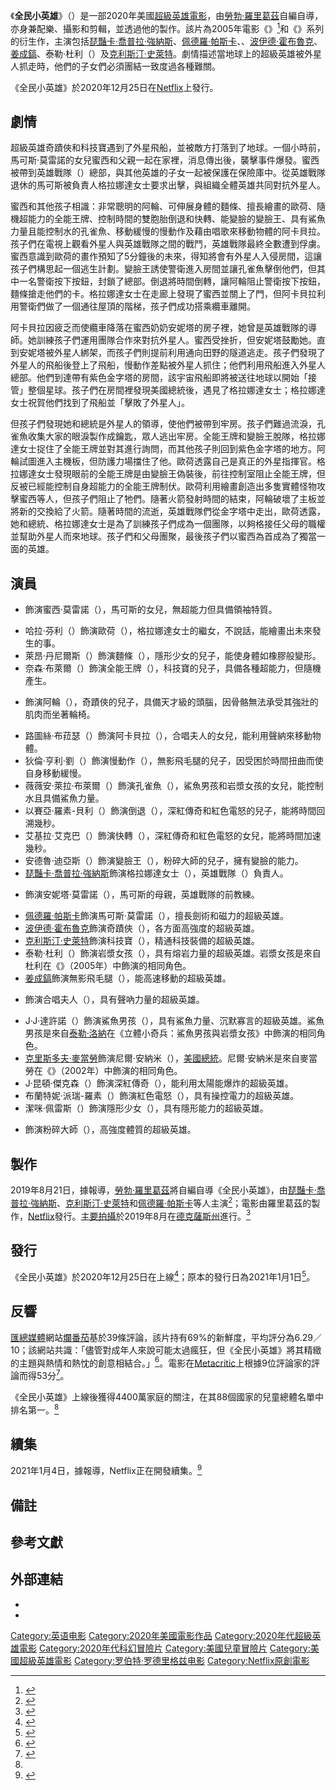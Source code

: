 {{noteTA
|G1=Movie
|G2=Show
}}
{{Infobox film
| name           = 全民小英雄
| original_name  = {{lang|en|''We Can Be Heroes''}}
| image          = We Can Be Heroes 2020 Poster.jpg
| alt            = 
| caption        = 電影海報
| director       = [[勞勃·羅里葛茲|勞勃·羅里葛茲]]
| producer       = {{plainlist|
* 瑞瑟·羅里葛茲（{{lang|en|Racer Rodriguez}}）{{NoteTag|當時掛名為「瑞瑟·麥斯」（{{lang|en|Racer Max}}）。}}
* 勞勃·羅里葛茲
}}
| writer         = 勞勃·羅里葛茲
| starring       = {{plainlist|
* [[琵豔卡·喬普拉|琵豔卡·喬普拉·強納斯]]
* [[佩德羅·帕斯卡|佩德羅·帕斯卡]]
* {{le|亞亞·葛塞林|YaYa Gosselin}}
* [[波伊德·霍布魯克|波伊德·霍布魯克]]
* [[姜成鎬|姜成鎬]]
* 泰勒·杜利（{{lang|en|Taylor Dooley}}）
* [[克利斯汀·史萊特|克利斯汀·史萊特]]
}}
| music          = 勞勃·羅里葛茲
| cinematography = 勞勃·羅里葛茲
| editing        = 勞勃·羅里葛茲
| studio         = {{le|麻煩製造者工作室|Troublemaker Studios|雙R製片公司}}
| distributor    = [[Netflix|Netflix]]
| released       = {{Film date|2020|12|25|全球}}
| runtime        = 100分鐘
| country        = 美國
| language       = 英語
| budget         = 
| gross          = 
| preceded_by    = 
| followed_by    = 
| cn_name        = 
| hk_name        = 
| tw_name        = 
}}
《'''全民小英雄'''》（{{lang-en|''We Can Be Heroes''}}）是一部2020年美國[[超級英雄電影|超級英雄電影]]，由[[勞勃·羅里葛茲|勞勃·羅里葛茲]]自編自導，亦身兼配樂、攝影和剪輯，並透過他的{{le|麻煩製造者工作室|Troublemaker Studios}}製作。該片為2005年電影《{{le|立體小奇兵：鯊魚男孩與岩漿女孩|The Adventures of Sharkboy and Lavagirl in 3-D}}》<ref>{{cite web|last=Thompson|first=Simon|url=https://forbes.com/sites/simonthompson/2020/12/23/robert-rodriguez-talks-we-could-be-heroes-more-alita-and-the-appeal-of-pedro-pascal/?sh=395b08c962fb|title=Robert Rodriguez Talks "We Could Be Heroes," More "Alita" and the Appeal of Pedro Pascal|access-date=2021-01-01|date=2020-12-23|work=[[Forbes|Forbes]]|archive-date=2021-01-01|archive-url=https://web.archive.org/web/20210101161933/https://www.forbes.com/sites/simonthompson/2020/12/23/robert-rodriguez-talks-we-could-be-heroes-more-alita-and-the-appeal-of-pedro-pascal/|dead-url=no}}</ref>和《{{le|小鬼大間諜系列|Spy Kids|小鬼大間諜}}》系列的衍生作，主演包括[[琵豔卡·喬普拉|琵豔卡·喬普拉·強納斯]]、[[佩德羅·帕斯卡|佩德羅·帕斯卡]]、{{le|亞亞·葛塞林|YaYa Gosselin}}、[[波伊德·霍布魯克|波伊德·霍布魯克]]、[[姜成鎬|姜成鎬]]、泰勒·杜利（{{lang|en|Taylor Dooley}}）及[[克利斯汀·史萊特|克利斯汀·史萊特]]。劇情描述當地球上的超級英雄被外星人抓走時，他們的子女們必須團結一致度過各種難關。

《全民小英雄》於2020年12月25日在[[Netflix|Netflix]]上發行。

== 劇情 ==
超級英雄奇蹟俠和科技寶遇到了外星飛船，並被敵方打落到了地球。一個小時前，馬可斯·莫雷諾的女兒蜜西和父親一起在家裡，消息傳出後，襲擊事件爆發。蜜西被帶到英雄戰隊（{{lang|en|Heroics}}）總部，與其他英雄的子女一起被保護在保險庫中。從英雄戰隊退休的馬可斯被負責人格拉娜達女士要求出擊，與組織全體英雄共同對抗外星人。

蜜西和其他孩子相識：非常聰明的阿輪、可伸展身體的麵條、擅長繪畫的歐荷、隨機超能力的全能王牌、控制時間的雙胞胎倒退和快轉、能變臉的變臉王、具有鯊魚力量且能控制水的孔雀魚、移動緩慢的慢動作及藉由唱歌來移動物體的阿卡貝拉。孩子們在電視上觀看外星人與英雄戰隊之間的戰鬥，英雄戰隊最終全數遭到俘虜。蜜西意識到歐荷的畫作預知了5分鐘後的未來，得知將會有外星人入侵房間，這讓孩子們構思起一個逃生計劃。變臉王誘使警衛進入房間並讓孔雀魚擊倒他們，但其中一名警衛按下按鈕，封鎖了總部。倒退將時間倒轉，讓阿輪阻止警衛按下按鈕，麵條搶走他們的卡。格拉娜達女士在走廊上發現了蜜西並關上了門，但阿卡貝拉利用警衛們做了一個通往屋頂的階梯，孩子們成功搭乘纜車離開。

阿卡貝拉因疲乏而使纜車降落在蜜西奶奶安妮塔的房子裡，她曾是英雄戰隊的導師。她訓練孩子們運用團隊合作來對抗外星人。蜜西受挫折，但安妮塔鼓勵她。直到安妮塔被外星人綁架，而孩子們則提前利用通向田野的隧道逃走。孩子們發現了外星人的飛船後登上了飛船，慢動作差點被外星人抓住；他們利用飛船進入外星人總部。他們到達帶有紫色金字塔的房間，該宇宙飛船即將被送往地球以開始「接管」整個星球。孩子們在房間裡發現美國總統後，遇見了格拉娜達女士；格拉娜達女士祝賀他們找到了飛船並「擊敗了外星人」。

但孩子們發現她和總統是外星人的領導，使他們被帶到牢房。孩子們難過流淚，孔雀魚收集大家的眼淚製作成鑰匙，眾人逃出牢房。全能王牌和變臉王脫隊，格拉娜達女士捉住了全能王牌並對其進行詢問，而其他孩子則回到紫色金字塔的地方。阿輪試圖進入主機板，但防護力場擋住了他。歐荷透露自己是真正的外星指揮官。格拉娜達女士發現眼前的全能王牌是由變臉王偽裝後，前往控制室阻止全能王牌，但反被已經能控制自身超能力的全能王牌制伏。歐荷利用繪畫創造出多隻實體怪物攻擊蜜西等人，但孩子們阻止了牠們。隨著火箭發射時間的結束，阿輪破壞了主板並將新的交換給了火箭。隨著時間的流逝，英雄戰隊們從金字塔中走出，歐荷透露，她和總統、格拉娜達女士是為了訓練孩子們成為一個團隊，以夠格接任父母的職權並幫助外星人而來地球。孩子們和父母團聚，最後孩子們以蜜西為首成為了獨當一面的英雄。

== 演員 ==
* {{le|亞亞·葛塞林|YaYa Gosselin}}飾演蜜西·莫雷諾（{{lang|en|Missy Moreno}}），馬可斯的女兒，無超能力但具備領袖特質。
* 哈拉·芬利（{{lang|en|Hala Finley}}）飾演歐荷（{{lang|en|Ojo}}），格拉娜達女士的繼女，不說話，能繪畫出未來發生的事。
* 萊昂·丹尼爾斯（{{lang|en|Lyon Daniels}}）飾演麵條（{{lang|en|Noodles}}），隱形少女的兒子，能使身體如橡膠般變形。
* 奈森·布萊爾（{{lang|en|Nathan Blair}}）飾演全能王牌（{{lang|en|Wild Card}}），科技寶的兒子，具備各種超能力，但隨機產生。
* {{le|安迪·華肯|Andy Walken}}飾演阿輪（{{lang|en|Wheels}}），奇蹟俠的兒子，具備天才級的頭腦，因骨骼無法承受其強壯的肌肉而坐著輪椅。
* 路圖絲·布菈瑟（{{lang|en|Lotus Blossom}}）飾演阿卡貝拉（{{lang|en|A Capella}}），合唱夫人的女兒，能利用聲納來移動物體。
* 狄倫·亨利·劉（{{lang|en|Dylan Henry Lau}}）飾演慢動作（{{lang|en|Slo-Mo}}），無影飛毛腿的兒子，因受困於時間扭曲而使自身移動緩慢。
* 薇薇安·萊拉·布萊爾（{{lang|en|Vivien Blair}}）飾演孔雀魚（{{lang|en|Guppy}}），鯊魚男孩和岩漿女孩的女兒，能控制水且具備鯊魚力量。
* 以賽亞·羅素-貝利（{{lang|en|Isaiah Russell-Bailey}}）飾演倒退（{{lang|en|Rewind}}），深紅傳奇和紅色電怒的兒子，能將時間回溯幾秒。
* 艾基拉·艾克巴（{{lang|en|Akira Akbar}}）飾演快轉（{{lang|en|Fast Forward}}），深紅傳奇和紅色電怒的女兒，能將時間加速幾秒。
* 安德魯·迪亞斯（{{lang|en|Andrew Diaz}}）飾演變臉王（{{lang|en|Facemaker}}），粉碎大師的兒子，擁有變臉的能力。
* [[琵豔卡·喬普拉|琵豔卡·喬普拉·強納斯]]飾演格拉娜達女士（{{lang|en|Ms. Granada}}），英雄戰隊（{{lang|en|Heroics}}）負責人。
* {{le|亞卓安娜·拜拉薩|Adriana Barraza}}飾演安妮塔·莫雷諾（{{lang|en|Anita Moreno}}），馬可斯的母親，英雄戰隊的前教練。
* [[佩德羅·帕斯卡|佩德羅·帕斯卡]]飾演馬可斯·莫雷諾（{{lang|en|Marcus Moreno}}），擅長劍術和磁力的超級英雄。
* [[波伊德·霍布魯克|波伊德·霍布魯克]]飾演奇蹟俠（{{lang|en|Miracle Guy}}），各方面高強度的超級英雄。
* [[克利斯汀·史萊特|克利斯汀·史萊特]]飾演科技寶（{{lang|en|Tech-No}}），精通科技裝備的超級英雄。
* 泰勒·杜利（{{lang|en|Taylor Dooley}}）飾演岩漿女孩（{{lang|en|Lavagirl}}），具有熔岩力量的超級英雄。岩漿女孩是來自杜利在《{{le|立體小奇兵：鯊魚男孩與岩漿女孩|The Adventures of Sharkboy and Lavagirl in 3-D}}》（2005年）中飾演的相同角色。
* [[姜成鎬|姜成鎬]]飾演無影飛毛腿（{{lang|en|Blinding Fast}}），能高速移動的超級英雄。
* {{le|海莉·蓮哈特|Haley Reinhart}}飾演合唱夫人（{{lang|en|Ms. Vox}}），具有聲吶力量的超級英雄。
* J·J·達許諾（{{lang|en|J.J. Dashnaw}}）飾演鯊魚男孩（{{lang|en|Sharkboy}}），具有鯊魚力量、沉默寡言的超級英雄。鯊魚男孩是來自[[泰勒·洛納|泰勒·洛納]]在《立體小奇兵：鯊魚男孩與岩漿女孩》中飾演的相同角色。
* [[克里斯多夫·麥當勞|克里斯多夫·麥當勞]]飾演尼爾·安納米（{{lang|en|Neil Anami}}），[[美國總統|美國總統]]。尼爾·安納米是來自麥當勞在《{{le|SK-2惡夢島|Spy Kids 2: The Island of Lost Dreams}}》（2002年）中飾演的相同角色。
* J·昆頓·傑克森（{{lang|en|J. Quinton Johnson}}）飾演深紅傳奇（{{lang|en|Crimson Legend}}），能利用太陽能爆炸的超級英雄。
* 布蘭特妮·派瑞-羅素（{{lang|en|Brittany Perry-Russell}}）飾演紅色電怒（{{lang|en|Red Lightning Fury}}），具有操控電力的超級英雄。
* 潔咪·佩雷斯（{{lang|en|Jamie Perez}}）飾演隱形少女（{{lang|en|Invisi Girl}}），具有隱形能力的超級英雄。
* {{le|布倫特利·海爾布朗|Brently Heilbron}}飾演粉碎大師（{{lang|en|Crushing Low}}），高強度體質的超級英雄。

== 製作 ==
2019年8月21日，據報導，[[勞勃·羅里葛茲|勞勃·羅里葛茲]]將自編自導《全民小英雄》，由[[琵豔卡·喬普拉|琵豔卡·喬普拉·強納斯]]、[[克利斯汀·史萊特|克利斯汀·史萊特]]和[[佩德羅·帕斯卡|佩德羅·帕斯卡]]等人主演<ref name="WWBH">{{cite web|first=Andreas|last=Wiseman|title=Priyanka Chopra Jonas To Star In Netflix Superhero Movie From 'Alita: Battle Angel' Director Robert Rodriguez|url=https://deadline.com/2019/08/priyanka-chopra-jonas-netflix-superhero-movie-robert-rodriguez-1202700678/|date=2019-08-21|website=[[Deadline_Hollywood|Deadline Hollywood]]|access-date=2020-01-22|archive-date=2020-12-27|archive-url=https://web.archive.org/web/20201227003141/https://deadline.com/2019/08/priyanka-chopra-jonas-netflix-superhero-movie-robert-rodriguez-1202700678/|dead-url=no}}</ref>；電影由羅里葛茲的{{le|麻煩製造者工作室|Troublemaker Studios}}製作，[[Netflix|Netflix]]發行。[[主要拍攝|主要拍攝]]於2019年8月在[[德克薩斯州|德克薩斯州]]進行。<ref name="moredevelopments">{{cite web|first=Dino-Ray|last=Ramos|title=Christian Slater, YaYa Gosselin, Akira Akbar, Pedro Pascal And More Join Robert Rodriguez's 'We Can Be Heroes' At Netflix|url=https://deadline.com/2019/08/christian-slater-yaya-gosselin-akira-akbar-join-robert-rodriguezs-we-can-be-heroes-netflix-1202701061/|date=2019-08-21|website=Deadline Hollywood|access-date=2020-01-21|archive-date=2020-12-27|archive-url=https://web.archive.org/web/20201227003117/https://deadline.com/2019/08/christian-slater-yaya-gosselin-akira-akbar-join-robert-rodriguezs-we-can-be-heroes-netflix-1202701061/|dead-url=no}}</ref>

== 發行 ==
《全民小英雄》於2020年12月25日在{{lang|en|Netflix}}上線<ref>{{cite web |url=https://collider.com/we-can-be-heroes-trailer-netflix-sharkboy-and-lavagirl/ |title='We Can Be Heroes' Takes Us Back to the World of 'Sharkboy and Lavagirl' |first=Matt |last=Goldberg |website=[[Collider|Collider]] |date=2020-12-04 |accessdate=2020-12-04 |archive-date=2020-12-27 |archive-url=https://web.archive.org/web/20201227003129/https://collider.com/we-can-be-heroes-trailer-netflix-sharkboy-and-lavagirl/ |dead-url=no }}</ref>；原本的發行日為2021年1月1日<ref>{{cite web |url=https://www.comingsoon.net/movies/news/1154701-we-can-be-heroes-first-look-photos |title='We Can Be Heroes' First-Look Photos Released for Robert Rodriguez's Superhero Movie |website=ComingSoon.net |first=Kylie |last=Hemmert |date=2020-11-12 |accessdate=2020-12-05 |archive-date=2020-12-27 |archive-url=https://web.archive.org/web/20201227003141/https://www.comingsoon.net/movies/news/1154701-we-can-be-heroes-first-look-photos |dead-url=no }}</ref>。

== 反響 ==
[[匯總媒體|匯總媒體]]網站[[爛番茄|爛番茄]]基於39條評論，該片持有69%的新鮮度，平均評分為6.29／10；該網站共識：「儘管對成年人來說可能太過瘋狂，但《全民小英雄》將其精緻的主題與熱情和熱忱的創意相結合。」<ref>{{cite web |title= We Can Be Heroes (2020) |url= https://www.rottentomatoes.com/m/we_can_be_heroes_2021 |website= [[Rotten_Tomatoes|Rotten Tomatoes]] |access-date= 2021-01-07 |archive-date= 2020-12-27 |archive-url= https://web.archive.org/web/20201227003117/https://www.rottentomatoes.com/m/we_can_be_heroes_2021 |dead-url= no }}</ref>。電影在[[Metacritic|Metacritic]]上根據9位評論家的評論而得53分<ref>{{cite web |url=https://www.metacritic.com/movie/we-can-be-heroes |title=We Can Be Heroes Reviews |website=[[Metacritic|Metacritic]] |access-date=2021-01-01 |archive-date=2020-12-27 |archive-url=https://web.archive.org/web/20201227003123/https://www.metacritic.com/movie/we-can-be-heroes |dead-url=no }}</ref>。

《全民小英雄》上線後獲得4400萬家庭的關注，在其88個國家的兒童總體名單中排名第一。<ref name="Deadline(2021-01-04)" />

== 續集 ==
2021年1月4日，據報導，Netflix正在開發續集。<ref name="Deadline(2021-01-04)">{{cite web|last=White|first=Peter|url=https://deadline.com/2021/01/bridgerton-we-can-be-heroes-netflix-ratings-1234664619/|title="Bridgerton" and "We Can Be Heroes" Join "The Midnight Sky" As Top Netflix Festive Titles, Streamer Lines Up Sequel To Robert Rodriguez Kids Film|access-date=2021-01-04|date=2021-01-04|work=[[Deadline_Hollywood|Deadline Hollywood]]|archive-date=2021-01-04|archive-url=https://web.archive.org/web/20210104223835/https://deadline.com/2021/01/bridgerton-we-can-be-heroes-netflix-ratings-1234664619/|dead-url=no}}</ref>

== 備註 ==
<div class="references-small">
{{notefoot}}
</div>

== 參考文獻 ==
{{Reflist|30em}}

== 外部連結 ==
* {{IMDb title|tt10600398}}
* {{Netflix title|80994666}}

{{Netflix已上映電影與紀錄片}}
{{Robert Rodriguez}}
{{DEFAULTSORT:We Can Be Heroes}}
[[Category:英语电影|Category:英语电影]]
[[Category:2020年美國電影作品|Category:2020年美國電影作品]]
[[Category:2020年代超級英雄電影|Category:2020年代超級英雄電影]]
[[Category:2020年代科幻冒險片|Category:2020年代科幻冒險片]]
[[Category:美國兒童冒險片|Category:美國兒童冒險片]]
[[Category:美國超級英雄電影|Category:美國超級英雄電影]]
[[Category:罗伯特·罗德里格兹电影|Category:罗伯特·罗德里格兹电影]]
[[Category:Netflix原創電影|Category:Netflix原創電影]]